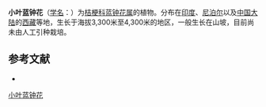 {{Speciesbox
| name = 小叶蓝钟花
| status = 
| status_system = 
| image =
| genus = Cyananthus
| species = microphyllus
| authority = Edgew.
}}

'''小叶蓝钟花'''（[[学名|学名]]：{{lang|la|''Cyananthus microphyllus''}}）为[[桔梗科|桔梗科]][[蓝钟花属|蓝钟花属]]的植物。分布在[[印度|印度]]、[[尼泊尔|尼泊尔]]以及[[中国大陆|中国大陆]]的[[西藏|西藏]]等地，生长于海拔3,300米至4,300米的地区，一般生长在山坡，目前尚未由人工引种栽培。

== 参考文献 ==
<div class="references-small">
* {{cite web| url =http://www.bioinfo.cn/db05/KmzwSpecies.php?action=view&id=3203| title =小叶蓝钟花| work =《中国高等植物数据库全库》| publisher =中国科学院微生物研究所| author =昆明植物研究所| accessdate =2009-02-24| deadurl =yes| archiveurl =https://web.archive.org/web/20160305092331/http://www.bioinfo.cn/db05/KmzwSpecies.php?action=view&id=3203| archivedate =2016-03-05}}
</div>
{{Taxonbar|from=Q10958304}}

[[Category:蓝钟花属|小叶蓝钟花]]


{{植物小作品}}